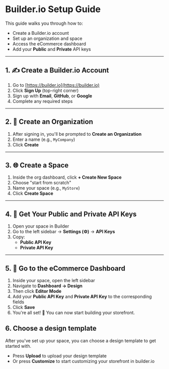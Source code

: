 # Builder.io Setup Guide

This guide walks you through how to:

- Create a Builder.io account
- Set up an organization and space
- Access the eCommerce dashboard
- Add your **Public** and **Private** API keys

---

## 1. ✍️ Create a Builder.io Account

1. Go to [https://builder.io](https://builder.io)
2. Click **Sign Up** (top-right corner)
3. Sign up with **Email**, **GitHub**, or **Google**
4. Complete any required steps

---

## 2. 🏢 Create an Organization

1. After signing in, you'll be prompted to **Create an Organization**
2. Enter a name (e.g., `MyCompany`)
3. Click **Create**

---

## 3. 🌐 Create a Space

1. Inside the org dashboard, click **+ Create New Space**
2. Choose "start from scratch"
3. Name your space (e.g., `MyStore`)
4. Click **Create Space**

---

## 4. 🔑 Get Your Public and Private API Keys

1. Open your space in Builder
2. Go to the left sidebar → **Settings (⚙️)** → **API Keys**
3. Copy:
    - **Public API Key**
    - **Private API Key**

---

## 5. 🛒 Go to the eCommerce Dashboard

1. Inside your space, open the left sidebar
2. Navigate to **Dashboard → Design**
3. Then click **Editor Mode**
4. Add your **Public API Key** and **Private API Key** to the corresponding fields
5. Click **Save**
6. You're all set! 🎉 You can now start building your storefront.

## 6. Choose a design template

After you've set up your space, you can choose a design template to get started with.

- Press **Upload** to upload your design template
- Or press **Customize** to start customizing your storefront in builder.io
